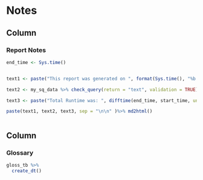 Notes
=====================================


Column {data-width=30%}
-----------------------------------------------------------------------

### <B>Report Notes</B>

```r
  
end_time <- Sys.time()


text1 <- paste("This report was generated on ", format(Sys.time(), "%b %d %Y"), ".") 

text2 <- my_sq_data %>% check_query(return = "text", validation = TRUE) 

text3 <- paste("Total Runtime was: ", difftime(end_time, start_time, units = "mins") %>% round(2), "minutes.")

paste(text1, text2, text3, sep = "\n\n" )%>% md2html() 



```


Column {data-width=70%}
-----------------------------------------------------------------------

### <B> Glossary </B>

```r

gloss_tb %>%
  create_dt()

```
